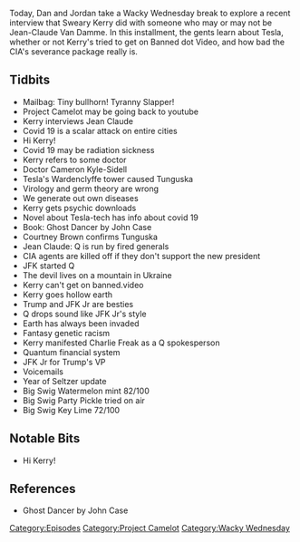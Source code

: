 {{DEFAULTSORT:
    #_EPISODE_0479:The Devil Went Down To Kiev
}}{{Episode
    | title           = The Devil Went Down To Kiev
    | caption         = Listen to this episode on [https://knowledgefight.libsyn.com/479-the-devil-went-down-to-kiev Libsyn] [https://open.spotify.com/episode/0dZPUKF43HU01vTDOt2MKk Spotify], Read the [[Transcript/479: The Devil Went Down To Kiev|Unofficial Transcript]]
    | episodeNumber   = 479
    | length          = 01:28:08
    | airDate         = September 9, 2020
    | episodeType     = [[:Category:Project Camelot|Project Camelot]], [[:Category:Wacky Wednesday|Wacky Wednesday]]
    | appearance      = [[Kerry Cassidy]], [[Jean Claude]], [[Cameron Kyle-Sidell]], [[Courtney Brown]], [[JFK Jr]], [[Charlie Freak]]
    | beverage        = Big Swig Watermelon Mint; Big Swig Party Pickle; Big Swig Key Lime
    | oocDrop         = I have a very good resonator
    | previousEpisode = [[478: September 4, 2020]]
    | nextEpisode     = [[480: September 9-10, 2020]]
}}

{{Stub}}

Today, Dan and Jordan take a Wacky Wednesday break to explore a recent interview that Sweary Kerry did with someone who may or may not be Jean-Claude Van Damme. In this installment, the gents learn about Tesla, whether or not Kerry's tried to get on Banned dot Video, and how bad the CIA's severance package really is.

==Tidbits==

*Mailbag: Tiny bullhorn! Tyranny Slapper!
*Project Camelot may be going back to youtube
*Kerry interviews Jean Claude
*Covid 19 is a scalar attack on entire cities
*Hi Kerry!
*Covid 19 may be radiation sickness
*Kerry refers to some doctor
*Doctor Cameron Kyle-Sidell
*Tesla's Wardenclyffe tower caused Tunguska
*Virology and germ theory are wrong
*We generate out own diseases
*Kerry gets psychic downloads
*Novel about Tesla-tech has info about covid 19
*Book: Ghost Dancer by John Case
*Courtney Brown confirms Tunguska
*Jean Claude: Q is run by fired generals
*CIA agents are killed off if they don't support the new president
*JFK started Q
*The devil lives on a mountain in Ukraine
*Kerry can't get on banned.video
*Kerry goes hollow earth
*Trump and JFK Jr are besties
*Q drops sound like JFK Jr's style
*Earth has always been invaded
*Fantasy genetic racism
*Kerry manifested Charlie Freak as a Q spokesperson
*Quantum financial system
*JFK Jr for Trump's VP
*Voicemails
*Year of Seltzer update
*Big Swig Watermelon mint 82/100
*Big Swig Party Pickle tried on air
*Big Swig Key Lime 72/100

==Notable Bits==

*Hi Kerry!

==References==

*Ghost Dancer by John Case

[[Category:Episodes]]
[[Category:Project Camelot]]
[[Category:Wacky Wednesday]]
